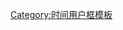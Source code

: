 {{User UTC|+8.30}}<includeonly>[[Category:UTC+8:30区维基人|{{PAGENAME}}]]</includeonly><noinclude>[[Category:时间用户框模板]]

</noinclude>